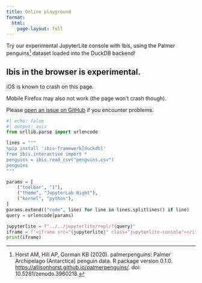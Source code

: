 ```yaml
---
title: Online playground
format:
  html:
    page-layout: full
---
```


Try our experimental JupyterLite console with Ibis, using the Palmer
penguins[^1] dataset loaded into the DuckDB backend!

::: {.callout-warning collapse="true"}
## Ibis in the browser is experimental.

iOS is known to crash on this page.

Mobile Firefox may also not work (the page won't crash though).

Please [open an issue on GitHub](https://github.com/ibis-project/ibis/issues/new/choose) if you encounter problems.
:::

```python
#| echo: false
#| output: asis
from urllib.parse import urlencode

lines = """
%pip install 'ibis-framework[duckdb]'
from ibis.interactive import *
penguins = ibis.read_csv("penguins.csv")
penguins
"""

params = [
    ("toolbar", "1"),
    ("theme", "JupyterLab Night"),
    ("kernel", "python"),
]
params.extend(("code", line) for line in lines.splitlines() if line)
query = urlencode(params)

jupyterlite = f"../../jupyterlite/repl/?{query}"
iframe = f'<iframe src="{jupyterlite}" class="jupyterlite-console"></iframe>'
print(iframe)
```

[^1]: Horst AM, Hill AP, Gorman KB (2020). palmerpenguins: Palmer Archipelago (Antarctica) penguin data. R package version 0.1.0. <https://allisonhorst.github.io/palmerpenguins/>. doi: 10.5281/zenodo.3960218.
